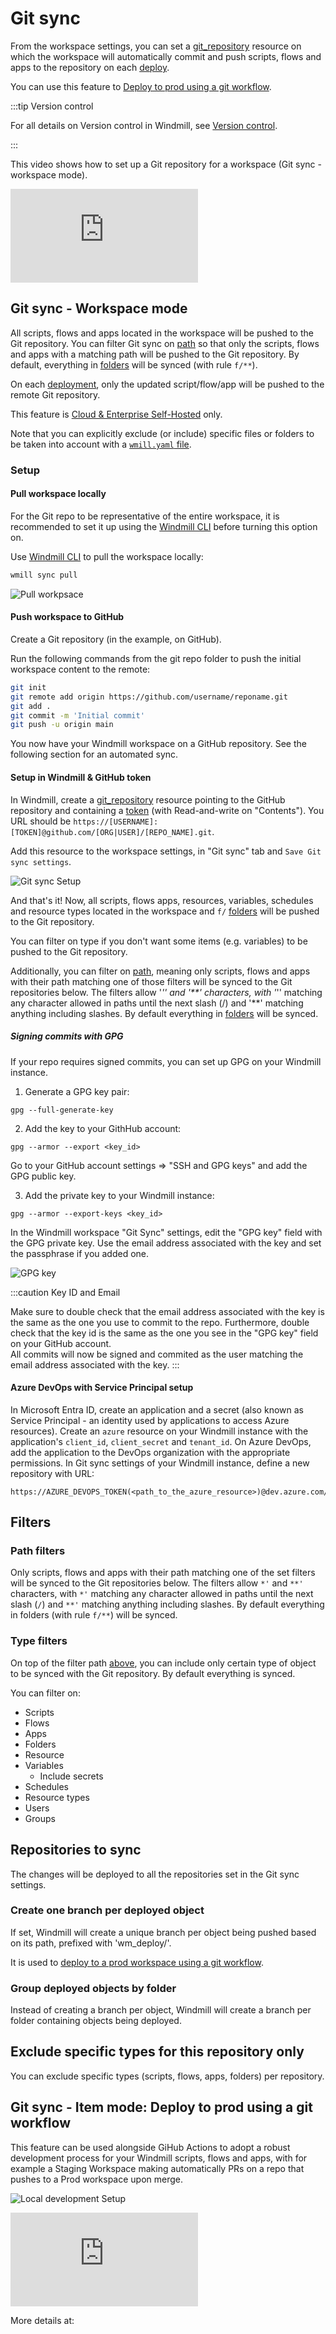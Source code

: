 
# Git sync

From the workspace settings, you can set a [git_repository](../../integrations/git_repository.mdx) resource on which the workspace will automatically commit and push scripts, flows and apps to the repository on each [deploy](../../core_concepts/0_draft_and_deploy/index.mdx).

You can use this feature to [Deploy to prod using a git workflow](#git-sync---item-mode-deploy-to-prod-using-a-git-workflow).

<div className="grid grid-cols-2 gap-6 mb-4">
	<DocCard
		title="Deploy to prod"
		description="Deploy to prod using a staging workspace"
		href="/docs/advanced/deploy_to_prod"
	/>
</div>

:::tip Version control

For all details on Version control in Windmill, see [Version control](../../advanced/13_version_control/index.mdx).

:::

This video shows how to set up a Git repository for a workspace (Git sync - workspace mode).

<iframe
	style={{ aspectRatio: '16/9' }}
	src="https://www.youtube.com/embed/tmYcrfc_mAc"
	title="Git sync"
	frameBorder="0"
	allow="accelerometer; autoplay; clipboard-write; encrypted-media; gyroscope; picture-in-picture; web-share"
	allowFullScreen
	className="border-2 rounded-lg object-cover w-full dark:border-gray-800"
></iframe>

<br />

## Git sync - Workspace mode

All scripts, flows and apps located in the workspace will be pushed to the Git repository. You can filter Git sync on [path](../../core_concepts/16_roles_and_permissions/index.mdx#path) so that only the scripts, flows and apps with a matching path will be pushed to the Git repository. By default, everything in [folders](../../core_concepts/8_groups_and_folders/index.mdx) will be synced (with rule `f/**`).

On each [deployment](../../core_concepts/0_draft_and_deploy/index.mdx#deployed-version), only the updated script/flow/app will be pushed to the remote Git repository.

This feature is [Cloud & Enterprise Self-Hosted](/pricing) only.

Note that you can explicitly exclude (or include) specific files or folders to be taken into account with a [`wmill.yaml` file](https://github.com/windmill-labs/windmill-sync-example/blob/main/wmill.yaml).

### Setup

#### Pull workspace locally

For the Git repo to be representative of the entire workspace, it is recommended to set it up using the [Windmill CLI](../3_cli/index.mdx) before turning this option on.

Use [Windmill CLI](../3_cli/index.mdx) to pull the workspace locally:

```bash
wmill sync pull
```

![Pull workpsace](./pull_workspace.png 'Pull workspace')

#### Push workspace to GitHub

Create a Git repository (in the example, on GitHub).

Run the following commands from the git repo folder to push the initial workspace content to the remote:

```bash
git init
git remote add origin https://github.com/username/reponame.git
git add .
git commit -m 'Initial commit'
git push -u origin main
```

You now have your Windmill workspace on a GitHub repository. See the following section for an automated sync.

#### Setup in Windmill & GitHub token

In Windmill, create a [git_repository](https://hub.windmill.dev/resource_types/135/git_repository) resource pointing to the GitHub repository and containing a [token](https://github.com/settings/tokens) (with Read-and-write on "Contents"). You URL should be `https://[USERNAME]:[TOKEN]@github.com/[ORG|USER]/[REPO_NAME].git`.

Add this resource to the workspace settings, in "Git sync" tab and `Save Git sync settings`.

![Git sync Setup](./git_sync_setup.png 'Git sync Setup')

And that's it! Now, all scripts, flows apps, resources, variables, schedules and resource types located in the workspace and `f/` [folders](../../core_concepts/8_groups_and_folders/index.mdx) will be pushed to the Git repository.

You can filter on type if you don't want some items (e.g. variables) to be pushed to the Git repository.

Additionally, you can filter on [path](../../core_concepts/16_roles_and_permissions/index.mdx#path), meaning only scripts, flows and apps with their path matching one of those filters will be synced to the Git repositories below. The filters allow '*'' and '**' characters, with '*'' matching any character allowed in paths until the next slash (/) and '**' matching anything including slashes. By default everything in [folders](../../core_concepts/8_groups_and_folders/index.mdx) will be synced.

##### Signing commits with GPG

If your repo requires signed commits, you can set up GPG on your Windmill instance.

1. Generate a GPG key pair:
```
gpg --full-generate-key
```

2. Add the key to your GithHub account:
```
gpg --armor --export <key_id>
```
Go to your GitHub account settings => "SSH and GPG keys" and add the GPG public key.

3. Add the private key to your Windmill instance:
```
gpg --armor --export-keys <key_id>
```

In the Windmill workspace "Git Sync" settings, edit the "GPG key" field with the GPG private key. Use the email address associated with the key and set the passphrase if you added one.

![GPG key](./add_gpg_key.png 'GPG key')

:::caution Key ID and Email

Make sure to double check that the email address associated with the key is the same as the one you use to commit to the repo. Furthermore, double check that the key id is the same as the one you see in the "GPG key" field on your GitHub account.
<br />
All commits will now be signed and commited as the user matching the email address associated with the key.
:::

#### Azure DevOps with Service Principal setup
In Microsoft Entra ID, create an application and a secret (also known as Service Principal - an identity used by applications to access Azure resources). 
Create an `azure` resource on your Windmill instance with the application's `client_id`, `client_secret` and `tenant_id`.
On Azure DevOps, add the application to the DevOps organization with the appropriate permissions.
In Git sync settings of your Windmill instance, define a new repository with URL:

```
https://AZURE_DEVOPS_TOKEN(<path_to_the_azure_resource>)@dev.azure.com/<organization>/<project>/_git/<repository>
```

## Filters

### Path filters

Only scripts, flows and apps with their path matching one of the set filters will be synced to the Git repositories below. The filters allow `*'` and `**'` characters, with `*'` matching any character allowed in paths until the next slash (`/`) and `**'` matching anything including slashes.
By default everything in folders (with rule `f/**`) will be synced.

### Type filters

On top of the filter path [above](#path-filters), you can include only certain type of object to be synced with the Git repository.
By default everything is synced.

You can filter on:
- Scripts
- Flows
- Apps
- Folders
- Resource
- Variables
	- Include secrets
- Schedules
- Resource types
- Users
- Groups

## Repositories to sync

The changes will be deployed to all the repositories set in the Git sync settings.

### Create one branch per deployed object

If set, Windmill will create a unique branch per object being pushed based on its path, prefixed with 'wm_deploy/'.

It is used to [deploy to a prod workspace using a git workflow](#git-sync---item-mode-deploy-to-prod-using-a-git-workflow).

### Group deployed objects by folder

Instead of creating a branch per object, Windmill will create a branch per folder containing objects being deployed.

## Exclude specific types for this repository only

You can exclude specific types (scripts, flows, apps, folders) per repository.

## Git sync - Item mode: Deploy to prod using a git workflow

This feature can be used alongside GiHub Actions to adopt a robust development process for your Windmill scripts, flows and apps,
with for example a Staging Workspace making automatically PRs on a repo that pushes to a Prod workspace upon merge.

![Local development Setup](../4_local_development/local_development.png 'Local development Setup')

<iframe
	style={{ aspectRatio: '16/9' }}
	src="https://www.youtube.com/embed/es8FUC2M73o"
	title="Deploy to a Prod Workspace using a Git Workflow"
	frameBorder="0"
	allow="accelerometer; autoplay; clipboard-write; encrypted-media; gyroscope; picture-in-picture; web-share"
	allowFullScreen
	className="border-2 rounded-lg object-cover w-full dark:border-gray-800"
></iframe>

<br />

More details at:

<div className="grid grid-cols-2 gap-6 mb-4">
	<DocCard
		title="Deploy to prod using a git workflow"
		description="Windmill integration with Git repositories makes it possible to adopt a robust development process for your Windmill scripts, flows and apps."
		href="/docs/advanced/deploy_gh_gl"
	/>
	<DocCard
		title="Local development"
		description="Develop locally, push to git and deploy automatically to Windmill."
		href="/docs/advanced/local_development"
	/>
	<DocCard
		title="GitHub App"
		description="Install the Windmill GitHub app to simplify setting up Git sync"
		href="/docs/integrations/git_repository#github-app"
	/>
</div>